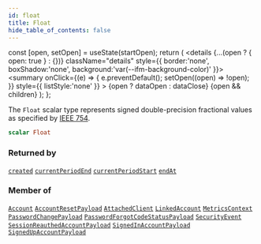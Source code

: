 ```yaml
---
id: float
title: Float
hide_table_of_contents: false
---
```







  const [open, setOpen] = useState(startOpen);
  return (
    <details {...(open ? { open: true } : {})} className="details" style={{ border:'none', boxShadow:'none', background:'var(--ifm-background-color)' }}>
      <summary
        onClick={(e) => {
          e.preventDefault();
          setOpen((open) => !open);
        }}
        style={{ listStyle:'none' }}
      >
      {open ? dataOpen : dataClose}
      </summary>
      {open && children}
    </details>
  );
};








The `Float` scalar type represents signed double-precision fractional values as specified by [IEEE 754](https://en.wikipedia.org/wiki/IEEE_floating_point).


```graphql
scalar Float
```






### Returned by

[`created`](/gql-api/subscriptions/created)  <Badge class="secondary" text="subscription"/><Bullet />[`currentPeriodEnd`](/gql-api/subscriptions/current-period-end)  <Badge class="secondary" text="subscription"/><Bullet />[`currentPeriodStart`](/gql-api/subscriptions/current-period-start)  <Badge class="secondary" text="subscription"/><Bullet />[`endAt`](/gql-api/subscriptions/end-at)  <Badge class="secondary" text="subscription"/>

### Member of

[`Account`](/gql-api/objects/account)  <Badge class="secondary" text="object"/><Bullet />[`AccountResetPayload`](/gql-api/objects/account-reset-payload)  <Badge class="secondary" text="object"/><Bullet />[`AttachedClient`](/gql-api/objects/attached-client)  <Badge class="secondary" text="object"/><Bullet />[`LinkedAccount`](/gql-api/objects/linked-account)  <Badge class="secondary" text="object"/><Bullet />[`MetricsContext`](/gql-api/inputs/metrics-context)  <Badge class="secondary" text="input"/><Bullet />[`PasswordChangePayload`](/gql-api/objects/password-change-payload)  <Badge class="secondary" text="object"/><Bullet />[`PasswordForgotCodeStatusPayload`](/gql-api/objects/password-forgot-code-status-payload)  <Badge class="secondary" text="object"/><Bullet />[`SecurityEvent`](/gql-api/objects/security-event)  <Badge class="secondary" text="object"/><Bullet />[`SessionReauthedAccountPayload`](/gql-api/objects/session-reauthed-account-payload)  <Badge class="secondary" text="object"/><Bullet />[`SignedInAccountPayload`](/gql-api/objects/signed-in-account-payload)  <Badge class="secondary" text="object"/><Bullet />[`SignedUpAccountPayload`](/gql-api/objects/signed-up-account-payload)  <Badge class="secondary" text="object"/>

